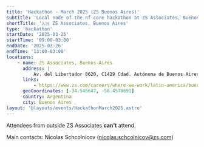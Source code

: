 ```yaml
---
title: 'Hackathon - March 2025 (ZS Buenos Aires)'
subtitle: 'Local node of the nf-core hackathon at ZS Associates, Buenos Aires'
shortTitle: '🇦🇷 ZS Associates, Buenos Aires'
type: 'hackathon'
startDate: '2025-03-25'
startTime: '09:00-03:00'
endDate: '2025-03-26'
endTime: '13:00-03:00'
locations:
    - name: ZS Associates, Buenos Aires
      address: |
          Av. del Libertador 8620, C1429 Cdad. Autónoma de Buenos Aires, Argentina
      links:
          - https://www.zs.com/careers/where-we-work/latin-america/buenos-aires
      geoCoordinates: [-34.546647, -58.4578691]
      country: Argentina
      city: Buenos Aires
layout: '@layouts/events/HackathonMarch2025.astro'
---
```


Attendees from outside ZS Associates **can't** attend.

Main contacts: Nicolas Schcolnicov ([nicolas.schcolnicov@zs.com](mailto:nicolas.schcolnicov@zs.com))
